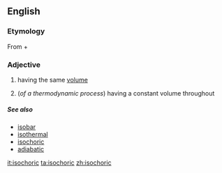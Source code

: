 ==English==
===Etymology===
From {{etyl|grc|en}} {{term|ἴσος||equal|tr=isos|lang=grc}} + {{term|χώρα||space|tr=chōra|lang=grc}}

===Adjective===
{{head|en|adjective}}

# having the same [[volume]]
# {{context|physics|lang=en}} (''of a thermodynamic process'') having a constant volume throughout

=====See also=====
* [[isobar]]
* [[isothermal]]
* [[isochoric]]
* [[adiabatic]]

[[it:isochoric]]
[[ta:isochoric]]
[[zh:isochoric]]